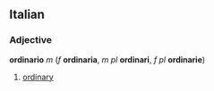 ==Italian==
===Adjective===
'''ordinario''' ''m'' (''f'' '''ordinaria''', ''m pl'' '''ordinari''', ''f pl'' '''ordinarie''')

#[[ordinary]]